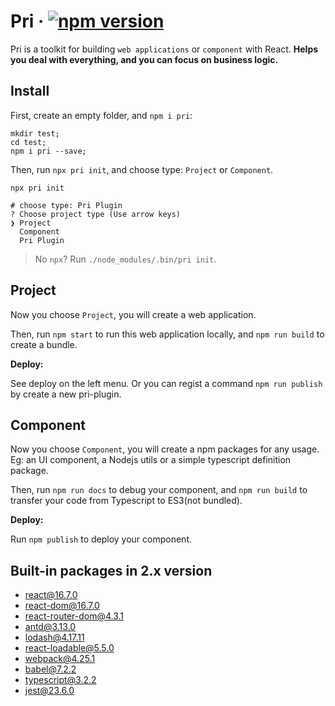 # Pri &middot; [![npm version](https://img.shields.io/npm/v/pri.svg?style=flat-square)](https://www.npmjs.com/package/pri)

Pri is a toolkit for building `web applications` or `component` with React. **Helps you deal with everything, and you can focus on business logic.**

## Install

First, create an empty folder, and `npm i pri`:

```shell
mkdir test;
cd test;
npm i pri --save;
```

Then, run `npx pri init`, and choose type: `Project` or `Component`.

```shell
npx pri init

# choose type: Pri Plugin
? Choose project type (Use arrow keys)
❯ Project
  Component
  Pri Plugin
```

> No `npx`? Run `./node_modules/.bin/pri init`.

## Project

Now you choose `Project`, you will create a web application.

Then, run `npm start` to run this web application locally, and `npm run build` to create a bundle.

**Deploy:**

See deploy on the left menu. Or you can regist a command `npm run publish` by create a new pri-plugin.

## Component

Now you choose `Component`, you will create a npm packages for any usage. Eg: an UI component, a Nodejs utils or a simple typescript definition package.

Then, run `npm run docs` to debug your component, and `npm run build` to transfer your code from Typescript to ES3(not bundled).

**Deploy:**

Run `npm publish` to deploy your component.

## Built-in packages in 2.x version

- [react@16.7.0](https://www.npmjs.com/package/react)
- [react-dom@16.7.0](https://www.npmjs.com/package/react-dom)
- [react-router-dom@4.3.1](https://www.npmjs.com/package/react-router-dom)
- [antd@3.13.0](https://www.npmjs.com/package/antd)
- [lodash@4.17.11](https://www.npmjs.com/package/lodash)
- [react-loadable@5.5.0](https://www.npmjs.com/package/react-loadable)
- [webpack@4.25.1](https://www.npmjs.com/package/parcel-bundler)
- [babel@7.2.2](https://www.npmjs.com/package/babel-core)
- [typescript@3.2.2](https://github.com/Microsoft/TypeScript)
- [jest@23.6.0](https://github.com/facebook/jest)
